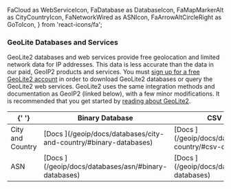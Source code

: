   FaCloud as WebServiceIcon,
  FaDatabase as DatabaseIcon,
  FaMapMarkerAlt as CityCountryIcon,
  FaNetworkWired as ASNIcon,
  FaArrowAltCircleRight as GoToIcon, 
} from 'react-icons/fa';

### GeoLite Databases and Services

GeoLite2 databases and web services provide free geolocation and limited network data for IP addresses. This data is less accurate than the data in our paid, GeoIP2 products and services. You must [sign up for a free GeoLite2 
account](https://www.maxmind.com/en/geolite2/signup) in order to download GeoLite2 databases or query the GeoLite2 web services. GeoLite2 uses the same integration methods and documentation as GeoIP2 (linked below), with a few minor modifications. It is recommended that you get started by [reading about 
GeoLite2](/geoip/geolite2-free-geolocation-data).

<table>
  <thead>
    <tr>
      <th>{' '}</th>
      <th><DatabaseIcon /> Binary Database</th>
      <th><DatabaseIcon /> CSV Database</th>
      <th><WebServiceIcon /> Web Service</th>
    </tr>
  </thead>
  <tbody>
    <tr>
      <td><CityCountryIcon /> City and Country</td>
      <td>
        [Docs <GoToIcon />](/geoip/docs/databases/city-and-country/#binary-databases)
      </td>
      <td>
        [Docs <GoToIcon />](/geoip/docs/databases/city-and-country/#csv-databases)
      </td>
      <td>
        [Docs <GoToIcon />](/geoip/docs/web-services)
      </td>
    </tr>
    <tr>
      <td><ASNIcon /> ASN</td>
      <td>
        [Docs <GoToIcon />](/geoip/docs/databases/asn/#binary-databases)
      </td>
      <td>
        [Docs <GoToIcon />](/geoip/docs/databases/asn/#csv-databases)
      </td>
      <td>
        Included in the GeoLite2 City Web Service.
      </td>
    </tr>
  </tbody>
</table>